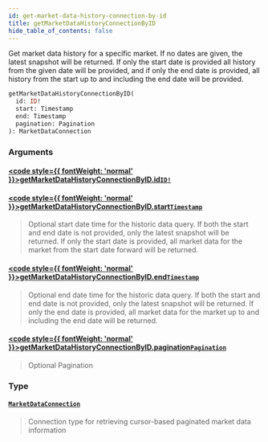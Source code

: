 ```yaml
---
id: get-market-data-history-connection-by-id
title: getMarketDataHistoryConnectionByID
hide_table_of_contents: false
---
```








Get market data history for a specific market. If no dates are given, the latest snapshot will be returned. If only the start date is provided all history from the given date will be provided, and if only the end date is provided, all history from the start up to and including the end date will be provided.

```graphql
getMarketDataHistoryConnectionByID(
  id: ID!
  start: Timestamp
  end: Timestamp
  pagination: Pagination
): MarketDataConnection
```


### Arguments

#### [<code style={{ fontWeight: 'normal' }}>getMarketDataHistoryConnectionByID.<b>id</b></code>](#)<Bullet />[`ID!`](/mainnet/api/graphql/scalars/id) <Badge class="secondary" text="non-null"/> <Badge class="secondary" text="scalar"/>
> 
> 

#### [<code style={{ fontWeight: 'normal' }}>getMarketDataHistoryConnectionByID.<b>start</b></code>](#)<Bullet />[`Timestamp`](/mainnet/api/graphql/scalars/timestamp) <Badge class="secondary" text="scalar"/>
> Optional start date time for the historic data query.
If both the start and end date is not provided, only the latest snapshot will be returned.
If only the start date is provided, all market data for the market from the start date forward will be returned.
> 

#### [<code style={{ fontWeight: 'normal' }}>getMarketDataHistoryConnectionByID.<b>end</b></code>](#)<Bullet />[`Timestamp`](/mainnet/api/graphql/scalars/timestamp) <Badge class="secondary" text="scalar"/>
> Optional end date time for the historic data query.
If both the start and end date is not provided, only the latest snapshot will be returned.
If only the end date is provided, all market data for the market up to and including the end date will be returned.
> 

#### [<code style={{ fontWeight: 'normal' }}>getMarketDataHistoryConnectionByID.<b>pagination</b></code>](#)<Bullet />[`Pagination`](/mainnet/api/graphql/inputs/pagination) <Badge class="secondary" text="input"/>
> Optional Pagination
> 

### Type

#### [`MarketDataConnection`](/mainnet/api/graphql/objects/market-data-connection) <Badge class="secondary" text="object"/>
> Connection type for retrieving cursor-based paginated market data information
> 





